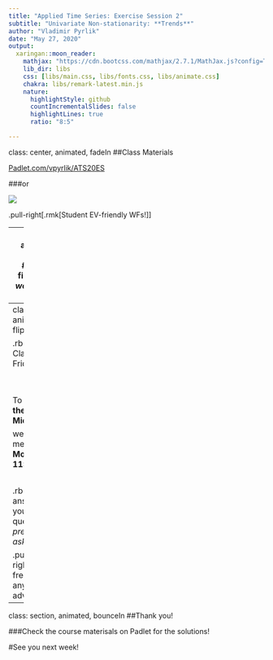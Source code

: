 ```yaml
---
title: "Applied Time Series: Exercise Session 2"
subtitle: "Univariate Non-stationarity: **Trends**"
author: "Vladimir Pyrlik"
date: "May 27, 2020"
output:
  xaringan::moon_reader:
    mathjax: "https://cdn.bootcss.com/mathjax/2.7.1/MathJax.js?config=TeX-MML-AM_HTMLorMML"
    lib_dir: libs
    css: [libs/main.css, libs/fonts.css, libs/animate.css]
    chakra: libs/remark-latest.min.js
    nature:
      highlightStyle: github
      countIncrementalSlides: false
      highlightLines: true
      ratio: "8:5"

---
```

class: center, animated, fadeIn
##Class Materials

[Padlet.com/vpyrlik/ATS20ES](htpp://padlet.com/vpyrlik/ATS20ES)

###or

![](stuff/es2data.png)

.pull-right[.rmk[Student EV-friendly WFs!]]

---
class: animated, fadeIn
#Today
- finish *what we can* from ES1

- **start ES2**

</br>

#ES2 Outline

- Ex 1 (*qq 2, 6, 7*)

- Ex 3

- Ex 5 (*qq 1, 2*)

---
class: section, animated, flipInY

.rb[No Extra Class this Friday]

</br></br>

To discuss **the Sample Midterm**

we are meeting **Monday, 11:30am**

</br>

.rb[NB!] Only answering your questions! *Be prepared to ask some!*

.pull-right[.rmk[feel free to ask anything in advance]]

---
class: section, animated, bounceIn
##Thank you!

###Check the course materisals on Padlet for the solutions!

#See you next week!
